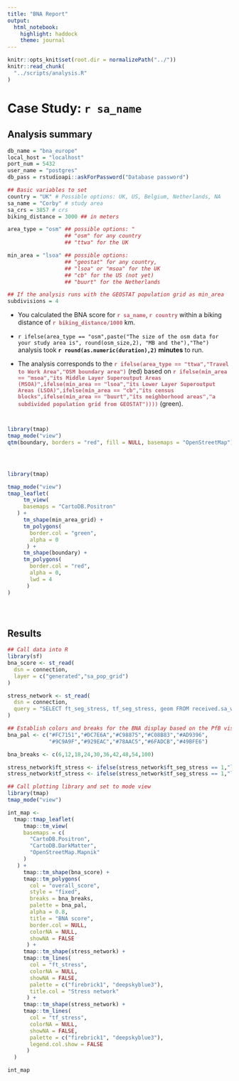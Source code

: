 ```yaml
---
title: "BNA Report"
output:
  html_notebook:
    highlight: haddock
    theme: journal
---
```


```r
knitr::opts_knit$set(root.dir = normalizePath("../"))
knitr::read_chunk(
  "../scripts/analysis.R"
)
```

# Case Study: `r sa_name` {.tabset}

## Analysis summary

```r
db_name = "bna_europe"
local_host = "localhost"
port_num = 5432
user_name = "postgres"
db_pass = rstudioapi::askForPassword("Database password")
```

```r
## Basic variables to set 
country = "UK" # Possible options: UK, US, Belgium, Netherlands, NA
sa_name = "Corby" # study area
sa_crs = 3857 # crs
biking_distance = 3000 ## in meters

area_type = "osm" ## possible options: "
                  ## "osm" for any country
                  ## "ttwa" for the UK

min_area = "lsoa" ## possible options: 
                  ## "geostat" for any country, 
                  ## "lsoa" or "msoa" for the UK
                  ## "cb" for the US (not yet)
                  ## "buurt" for the Netherlands

## If the analysis runs with the GEOSTAT population grid as min_area
subdivisions = 4
```

* You calculated the BNA score for 
<span style="color:#BB616D">**`r sa_name`, `r country`**</span> 
within a biking distance of 
<span style="color:#BB616D">**`r biking_distance/1000`**</span> km. 

* `r ifelse(area_type == "osm",paste("The size of the osm data for your study area is", round(osm_size,2), "MB and the"),"The")` analysis took **`r round(as.numeric(duration),2)` minutes** to run.

* The analysis corresponds to the 
<span style="color:#BB616D">**`r ifelse(area_type == "ttwa","Travel to Work Area","OSM boundary area")`**</span> (red) based on 
<span style="color:#BB616D">**`r ifelse(min_area == "msoa","its Middle Layer Superoutput Areas (MSOA)",ifelse(min_area == "lsoa","its Lower Layer Superoutput Areas (LSOA)",ifelse(min_area == "cb","its census blocks",ifelse(min_area == "buurt","its neighborhood areas","a subdivided population grid from GEOSTAT"))))`**</span> (green).

```r
```

```r
```

```r
library(tmap)
tmap_mode("view")
qtm(boundary, borders = "red", fill = NULL, basemaps = "OpenStreetMap")
```

```fetch
```

```r
```

```r
```

```r
library(tmap)

tmap_mode("view")
tmap_leaflet(
     tm_view(
     basemaps = "CartoDB.Positron"
   ) +
     tm_shape(min_area_grid) +
     tm_polygons(
       border.col = "green",
       alpha = 0
      ) +
     tm_shape(boundary) +
     tm_polygons(
       border.col = "red",
       alpha = 0,
       lwd = 4
      ) 
)
```

```r
```

```r
```

```r
```

## Results

```r
## Call data into R
library(sf)
bna_score <- st_read(
  dsn = connection,
  layer = c("generated","sa_pop_grid")
)

stress_network <- st_read(
  dsn = connection,
  query = "SELECT ft_seg_stress, tf_seg_stress, geom FROM received.sa_ways"
)

## Establish colors and breaks for the BNA display based on the PfB visualizer
bna_pal <- c("#FC7151","#DC7E6A","#C98875","#C08B83","#AD9396",
             "#9C9A9F","#929EAC","#78AAC5","#6FADCB","#49BFE6")

bna_breaks <- c(6,12,18,24,30,36,42,48,54,100)

stress_network$ft_stress <- ifelse(stress_network$ft_seg_stress == 1,"low stress","high stress")
stress_network$tf_stress <- ifelse(stress_network$tf_seg_stress == 1,"low stress","high stress")

## Call plotting library and set to mode view
library(tmap)
tmap_mode("view")
```

```r
int_map <- 
  tmap::tmap_leaflet(
     tmap::tm_view(
     basemaps = c(
       "CartoDB.Positron",
       "CartoDB.DarkMatter",
       "OpenStreetMap.Mapnik"
     )
   ) +
     tmap::tm_shape(bna_score) +
     tmap::tm_polygons(
       col = "overall_score",
       style = "fixed",
       breaks = bna_breaks,
       palette = bna_pal,
       alpha = 0.8,
       title = "BNA score",
       border.col = NULL,
       colorNA = NULL,
       showNA = FALSE
      ) +
     tmap::tm_shape(stress_network) +
     tmap::tm_lines(
       col = "ft_stress", 
       colorNA = NULL,
       showNA = FALSE,
       palette = c("firebrick1", "deepskyblue3"),
       title.col = "Stress network"
      ) +
     tmap::tm_shape(stress_network) +
     tmap::tm_lines(
       col = "tf_stress", 
       colorNA = NULL,
       showNA = FALSE,
       palette = c("firebrick1", "deepskyblue3"),
       legend.col.show = FALSE
      )
  )

int_map
```

```r
```

```r
```
